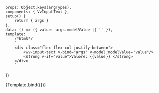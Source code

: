 

<Meta title="Components/InputText" component={VvInputText} />

	props: Object.keys(argTypes),
	components: { VvInputText },
	setup() {
		return { args }
	},
	data: () => ({ value: args.modelValue || '' }),
	template:
		/*html*/
		`
		<div class="flex flex-col justify-between">
			<vv-input-text v-bind="args" v-model:modelValue="value"/>
			<strong v-if="value">Valore: {{value}} </strong> 
		</div>
        `
})

<Canvas>
	<Story
		name="vv-input-text"
		args={{
			text: 'text',
			id: 'vv-input-text',
			name: 'vv-input-text',
			placeholder: 'Prova input',
			label: 'Campo di prova',
			hintLabel: 'Hint label text',
			autocomplete: 'off',
			disabled: false,
			readonly: false,
			valid: false,
			error: false,
			loading: false,
			loadingLabel: 'Ciao sono il loading',
			icon: '',
			iconPosition: null,
			floating: false,
			min: null,
			max: null,
			minlength: null,
			maxlength: null
		}}
		argTypes={{
			id: {
				description: 'Id input element.',
				table: { category: 'Attributes' }
			},
			name: {
				description: 'Nome input element',
				table: { category: 'Attributes' }
			},
			placeholder: {
				description: 'Placeholder input',
				table: { category: 'Attributes' }
			},
			iconPosition: {
				control: {
					type: 'select',
					options: [null, 'left', 'right']
				},
				table: { category: 'Attributes' }
			},
			type: {
				control: {
					type: 'select',
					options: ['text', 'password', 'date', 'datetime-local']
				},
				table: { category: 'Attributes' }
			},
			minlength: {
				description: 'Lunghezza minima testo',
				table: { category: 'Attributes' }
			},
			maxlength: {
				description: 'Lunghezza massima testo',
				table: { category: 'Attributes' }
			},
			min: {
				description: 'Valore minimo',
				table: { category: 'Attributes' }
			},
			max: {
				description: 'Valore massimo',
				table: { category: 'Attributes' }
			}
		}}>
		{Template.bind({})}
	</Story>
</Canvas>
